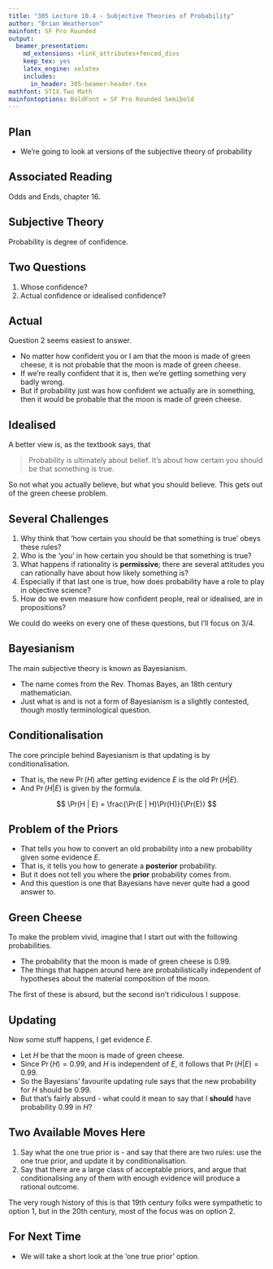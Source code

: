 ```yaml
---
title: "305 Lecture 10.4 - Subjective Theories of Probability"
author: "Brian Weatherson"
mainfont: SF Pro Rounded
output:
  beamer_presentation:
    md_extensions: +link_attributes+fenced_divs
    keep_tex: yes
    latex_engine: xelatex
    includes:
      in_header: 305-beamer-header.tex
mathfont: STIX Two Math
mainfontoptions: BoldFont = SF Pro Rounded Semibold
---
```


## Plan

- We're going to look at versions of the subjective theory of probability

## Associated Reading

Odds and Ends, chapter 16.

## Subjective Theory

Probability is degree of confidence.

## Two Questions

1. Whose confidence? \pause
2. Actual confidence or idealised confidence?

## Actual

Question 2 seems easiest to answer.

- No matter how confident you or I am that the moon is made of green cheese, it is not probable that the moon is made of green cheese.
- If we're really confident that it is, then we're getting something very badly wrong.
- But if probability just was how confident we actually are in something, then it would be probable that the moon is made of green cheese.

## Idealised

A better view is, as the textbook says, that 

> Probability is ultimately about belief. It's about how certain you should be that something is true.

So not what you actually believe, but what you should believe. This gets out of the green cheese problem.

## Several Challenges

1. Why think that 'how certain you should be that something is true' obeys these rules? \pause
2. Who is the 'you' in how certain you should be that something is true? \pause
3. What happens if rationality is **permissive**; there are several attitudes you can rationally have about how likely something is? \pause
4. Especially if that last one is true, how does probability have a role to play in objective science? \pause
5. How do we even measure how confident people, real or idealised, are in propositions? \pause

We could do weeks on every one of these questions, but I'll focus on 3/4.

## Bayesianism

The main subjective theory is known as Bayesianism.

- The name comes from the Rev. Thomas Bayes, an 18th century mathematician.
- Just what is and is not a form of Bayesianism is a slightly contested, though mostly terminological question.

## Conditionalisation

The core principle behind Bayesianism is that updating is by conditionalisation.

- That is, the new $\Pr(H)$ after getting evidence $E$ is the old $\Pr(H | E)$.
- And $\Pr(H | E)$ is given by the formula.

$$
\Pr(H | E) = \frac{\Pr(E | H)\Pr(H)}{\Pr(E)}
$$

## Problem of the Priors

- That tells you how to convert an old probability into a new probability given some evidence $E$.
- That is, it tells you how to generate a **posterior** probability. \pause
- But it does not tell you where the **prior** probability comes from.
- And this question is one that Bayesians have never quite had a good answer to.

## Green Cheese

To make the problem vivid, imagine that I start out with the following probabilities.

- The probability that the moon is made of green cheese is 0.99.
- The things that happen around here are probabilistically independent of hypotheses about the material composition of the moon.

The first of these is absurd, but the second isn't ridiculous I suppose.

## Updating

Now some stuff happens, I get evidence $E$.

- Let $H$ be that the moon is made of green cheese.
- Since $\Pr(H) = 0.99$, and $H$ is independent of $E$, it follows that $\Pr(H | E) = 0.99$. \pause
- So the Bayesians' favourite updating rule says that the new probability for $H$ should be 0.99. \pause
- But that's fairly absurd - what could it mean to say that I **should** have probability 0.99 in $H$?

## Two Available Moves Here

1. Say what the one true prior is - and say that there are two rules: use the one true prior, and update it by conditionalisation. \pause
2. Say that there are a large class of acceptable priors, and argue that conditionalising any of them with enough evidence will produce a rational outcome. \pause

The very rough history of this is that 19th century folks were sympathetic to option 1, but in the 20th century, most of the focus was on option 2.

## For Next Time

- We will take a short look at the 'one true prior' option.